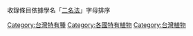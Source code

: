 {{Commons category}}
{{catmore|台灣植物特有種列表}}

收錄條目依據學名「[[二名法|二名法]]」字母排序

[[Category:台灣特有種|Category:台灣特有種]]
[[Category:各國特有植物|Category:各國特有植物]]
[[Category:台灣植物|Category:台灣植物]]